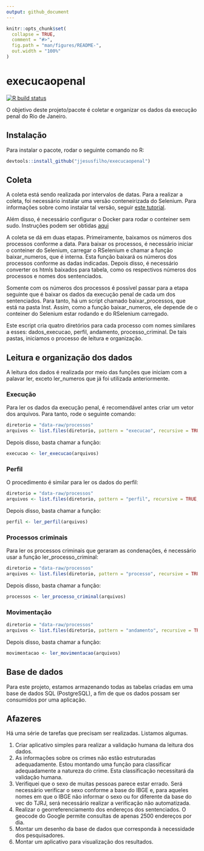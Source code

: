 ```yaml
---
output: github_document
---
```


<!-- README.md is generated from README.Rmd. Please edit that file -->

```r
knitr::opts_chunk$set(
  collapse = TRUE,
  comment = "#>",
  fig.path = "man/figures/README-",
  out.width = "100%"
)
```

# execucaopenal

<!-- badges: start -->
[![R build status](https://github.com/jjesusfilho/execucaopenal/workflows/R-CMD-check/badge.svg)](https://github.com/jjesusfilho/execucaopenal/actions)
<!-- badges: end -->

O objetivo deste projeto/pacote é coletar e organizar os dados da execução penal do Rio de Janeiro. 

## Instalação

Para instalar o pacote, rodar o seguinte comando no R:

```r
devtools::install_github("jjesusfilho/execucaopenal")
```


## Coleta

A coleta está sendo realizada por intervalos de datas. Para a realizar a coleta, foi necessário instalar uma versão conteneirizada do Selenium. Para informações sobre como instalar tal versão, seguir [este tutorial](https://rpubs.com/johndharrison/RSelenium-Docker).

Além disso, é necessário configurar o Docker para rodar o conteiner sem sudo. Instruções podem ser obtidas [aqui](https://docs.docker.com/engine/install/linux-postinstall/)

A coleta se dá em duas etapas. Primeiramente, baixamos os números dos processos conforme a data. Para baixar os processos, é necessário iniciar o conteiner do Selenium, carregar o RSelenium e chamar a função baixar_numeros, que é interna. Esta função baixará os números dos processos conforme as dadas indicadas. 
Depois disso, é necessário converter os htmls baixados para tabela, como os respectivos números dos processos e nomes dos sentenciados.

Somente com os números dos processos é possível passar para a etapa seguinte que é baixar os dados da execução penal de cada um dos sentenciados. Para tanto, há um script chamado baixar_processos, que está na pasta Inst. Assim, como a função baixar_numeros, ele depende de o conteiner do Selenium estar rodando e do RSelenium carregado.

Este escript cria quatro diretórios para cada processo com nomes similares a esses: dados_execucao, perfil, andamento, processo_criminal. De tais pastas, iniciamos o processo de leitura e organização.

## Leitura e organização dos dados


A leitura dos dados é realizada por meio das funções que iniciam com a palavar ler, exceto ler_numeros que já foi utilizada anteriormente.

### Execução
Para ler os dados da execução penal, é recomendável antes criar um vetor dos arquivos. Para tanto, rode o seguinte comando:

```r
diretorio = "data-raw/processos"
arquivos <- list.files(diretorio, pattern = "execucao", recursive = TRUE, full.names = TRUE)
```
Depois disso, basta chamar a função:

```r
execucao <- ler_execucao(arquivos)
```

### Perfil

O procedimento é similar para ler os dados do perfil:

```r
diretorio = "data-raw/processos"
arquivos <- list.files(diretorio, pattern = "perfil", recursive = TRUE, full.names = TRUE)
```
Depois disso, basta chamar a função:

```r
perfil <- ler_perfil(arquivos)
```

### Processos criminais

Para ler os processos criminais  que geraram as condenações, é necessário usar a função ler_processo_criminal:

```r
diretorio = "data-raw/processos"
arquivos <- list.files(diretorio, pattern = "processo", recursive = TRUE, full.names = TRUE)
```
Depois disso, basta chamar a função:

```r
processos <- ler_processo_criminal(arquivos)
```

### Movimentação


```r
diretorio = "data-raw/processos"
arquivos <- list.files(diretorio, pattern = "andamento", recursive = TRUE, full.names = TRUE)
```
Depois disso, basta chamar a função:

```r
movimentacao <- ler_movimentacao(arquivos)
```

## Base de dados

Para este projeto, estamos armazenando todas as tabelas criadas em uma base de dados SQL (PostgreSQL), a fim de que os dados possam ser consumidos por uma aplicação.

## Afazeres

Há uma série de tarefas que precisam ser realizadas. Listamos algumas.

1. Criar aplicativo simples para realizar a validação humana da leitura dos dados. 
2. As informações sobre os crimes não estão estruturadas adequadamente. Estou montando uma função para classificar adequadamente a natureza do crime. Esta classificação necessitará da validação humana.
3. Verifiquei que o sexo de muitas pessoas parece estar errado. Será necessário verificar o sexo conforme a base do IBGE e, para aqueles nomes em que o IBGE não informar o sexo ou for diferente da base do vec do TJRJ, será necessário realizar a verificação não automatizada.
4. Realizar o georreferenciamento dos endereços dos sentenciados. O geocode do Google permite consultas de apenas 2500 endereços por dia.
5. Montar um desenho da base de dados que corresponda à necessidade dos pesquisadores.
6. Montar um aplicativo para visualização dos resultados.
